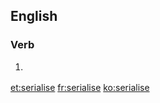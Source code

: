 ==English==

===Verb===
{{en-verb|serialises|serialising|serialised|serialised}}

# {{British}} {{alternative spelling of|serialize}}

[[et:serialise]]
[[fr:serialise]]
[[ko:serialise]]